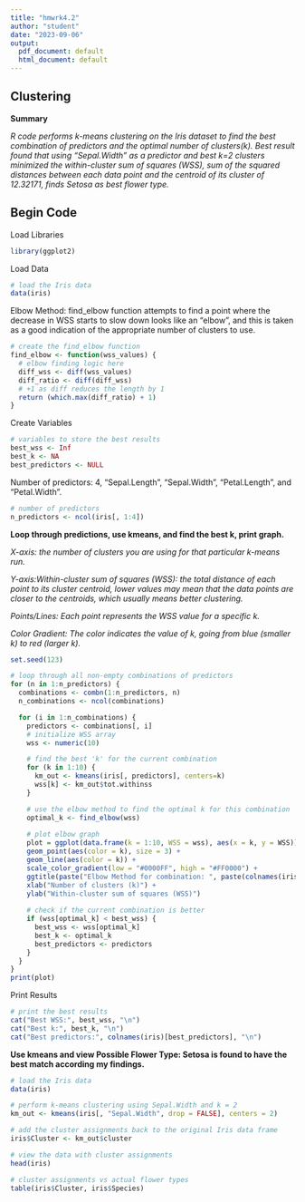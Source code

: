 ---
title: "hmwrk4.2"
author: "student"
date: "2023-09-06"
output:
  pdf_document: default
  html_document: default
---

## Clustering

**Summary**

*R code performs k-means clustering on the Iris dataset to find the best combination of predictors and the optimal number of clusters(k).*
*Best result found that using "Sepal.Width" as a predictor and best k=2 clusters minimized the within-cluster sum of squares (WSS), sum of the squared distances between each data point and the centroid of its cluster of 12.32171, finds Setosa as best flower type.*

## Begin Code

Load Libraries
```{r}
library(ggplot2)
```
Load Data
```{r}
# load the Iris data
data(iris)
```
Elbow Method: find_elbow function attempts to find a point where the decrease in WSS starts to slow down looks like an "elbow", and this is taken as a good indication of the appropriate number of clusters to use. 
```{r}
# create the find_elbow function
find_elbow <- function(wss_values) {
  # elbow finding logic here
  diff_wss <- diff(wss_values)
  diff_ratio <- diff(diff_wss)
  # +1 as diff reduces the length by 1
  return (which.max(diff_ratio) + 1)
}
```

Create Variables
```{r}
# variables to store the best results
best_wss <- Inf
best_k <- NA
best_predictors <- NULL
```
Number of predictors: 4, "Sepal.Length", "Sepal.Width", "Petal.Length", and "Petal.Width".
```{r}
# number of predictors
n_predictors <- ncol(iris[, 1:4])
```
**Loop through predictions, use kmeans, and find the best k, print graph.**

*X-axis: the number of clusters you are using for that particular k-means run.*

*Y-axis:Within-cluster sum of squares (WSS): the total distance of each point to its cluster centroid, lower values may mean that the data points are closer to the centroids, which usually means better clustering.*

*Points/Lines: Each point represents the WSS value for a specific k.*

*Color Gradient: The color indicates the value of k, going from blue (smaller k) to red (larger k).*
```{r}
set.seed(123)

# loop through all non-empty combinations of predictors
for (n in 1:n_predictors) {
  combinations <- combn(1:n_predictors, n)
  n_combinations <- ncol(combinations)

  for (i in 1:n_combinations) {
    predictors <- combinations[, i]
    # initialize WSS array
    wss <- numeric(10)  

    # find the best 'k' for the current combination
    for (k in 1:10) {
      km_out <- kmeans(iris[, predictors], centers=k)
      wss[k] <- km_out$tot.withinss
    }

    # use the elbow method to find the optimal k for this combination
    optimal_k <- find_elbow(wss)
    
    # plot elbow graph
    plot = ggplot(data.frame(k = 1:10, WSS = wss), aes(x = k, y = WSS)) +
    geom_point(aes(color = k), size = 3) +
    geom_line(aes(color = k)) +
    scale_color_gradient(low = "#0000FF", high = "#FF0000") +
    ggtitle(paste("Elbow Method for combination: ", paste(colnames(iris)[predictors], collapse = ", "))) +
    xlab("Number of clusters (k)") +
    ylab("Within-cluster sum of squares (WSS)")
    
    # check if the current combination is better
    if (wss[optimal_k] < best_wss) {
      best_wss <- wss[optimal_k]
      best_k <- optimal_k
      best_predictors <- predictors
    }
  }
}
print(plot)

```
Print Results
```{r}
# print the best results
cat("Best WSS:", best_wss, "\n")
cat("Best k:", best_k, "\n")
cat("Best predictors:", colnames(iris)[best_predictors], "\n")
```
**Use kmeans and view Possible Flower Type: Setosa is found to have the best match according my findings.**
```{r}
# load the Iris data
data(iris)

# perform k-means clustering using Sepal.Width and k = 2
km_out <- kmeans(iris[, "Sepal.Width", drop = FALSE], centers = 2)

# add the cluster assignments back to the original Iris data frame
iris$Cluster <- km_out$cluster

# view the data with cluster assignments
head(iris)

# cluster assignments vs actual flower types
table(iris$Cluster, iris$Species)

```
